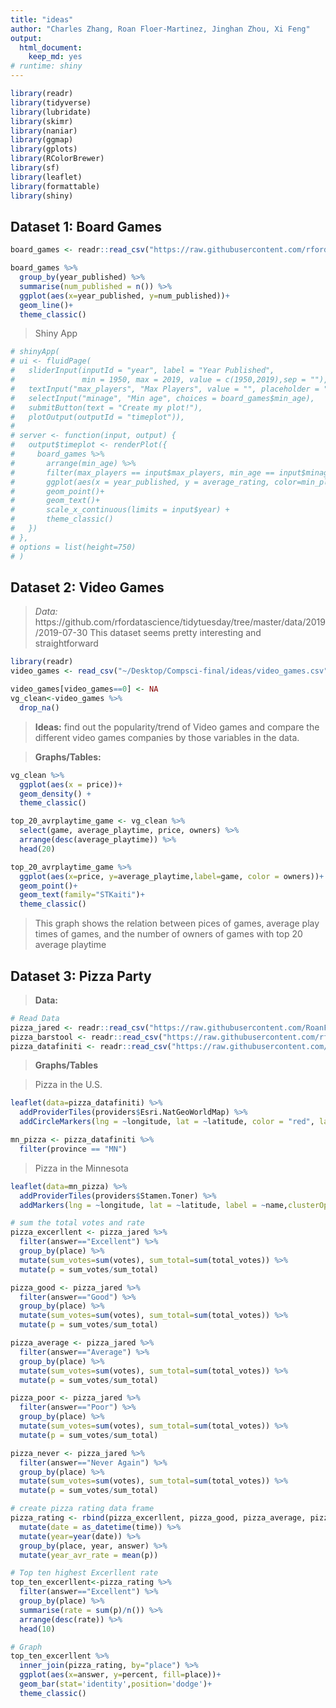 ```yaml
---
title: "ideas"
author: "Charles Zhang, Roan Floer-Martinez, Jinghan Zhou, Xi Feng"
output: 
  html_document:
    keep_md: yes
# runtime: shiny
---
```

```r
library(readr)
library(tidyverse)
library(lubridate)
library(skimr) 
library(naniar) 
library(ggmap)
library(gplots) 
library(RColorBrewer) 
library(sf) 
library(leaflet)
library(formattable)
library(shiny)
```

## Dataset 1: Board Games

```r
board_games <- readr::read_csv("https://raw.githubusercontent.com/rfordatascience/tidytuesday/master/data/2019/2019-03-12/board_games.csv")
```
```r
board_games %>%
  group_by(year_published) %>% 
  summarise(num_published = n()) %>% 
  ggplot(aes(x=year_published, y=num_published))+
  geom_line()+
  theme_classic()
```

> Shiny App

```r
# shinyApp(
# ui <- fluidPage(
#   sliderInput(inputId = "year", label = "Year Published",
#               min = 1950, max = 2019, value = c(1950,2019),sep = ""),
#   textInput("max_players", "Max Players", value = "", placeholder = "1"),
#   selectInput("minage", "Min age", choices = board_games$min_age),
#   submitButton(text = "Create my plot!"),
#   plotOutput(outputId = "timeplot")),
# 
# server <- function(input, output) {
#   output$timeplot <- renderPlot({
#     board_games %>% 
#       arrange(min_age) %>% 
#       filter(max_players == input$max_players, min_age == input$minage) %>% 
#       ggplot(aes(x = year_published, y = average_rating, color=min_playtime, label = name))+
#       geom_point()+
#       geom_text()+
#       scale_x_continuous(limits = input$year) +
#       theme_classic()
#   })
# },
# options = list(height=750)
# )
```


## Dataset 2: Video Games
> *Data:* 
https://github.com/rfordatascience/tidytuesday/tree/master/data/2019/2019-07-30
This dataset seems pretty interesting and straightforward

```r
library(readr)
video_games <- read_csv("~/Desktop/Compsci-final/ideas/video_games.csv")

video_games[video_games==0] <- NA
vg_clean<-video_games %>% 
  drop_na() 
```

> **Ideas:**
find out the popularity/trend of Video games and compare the different video games companies by those variables in the data.

> **Graphs/Tables:**

```r
vg_clean %>% 
  ggplot(aes(x = price))+
  geom_density() +
  theme_classic()

top_20_avrplaytime_game <- vg_clean %>% 
  select(game, average_playtime, price, owners) %>% 
  arrange(desc(average_playtime)) %>% 
  head(20)

top_20_avrplaytime_game %>% 
  ggplot(aes(x=price, y=average_playtime,label=game, color = owners))+
  geom_point()+
  geom_text(family="STKaiti")+
  theme_classic()
```

> This graph shows the relation between pices of games, average play times of games, and the number of owners of games with top 20 average playtime


## Dataset 3: Pizza Party

> **Data:**

```r
# Read Data
pizza_jared <- readr::read_csv("https://raw.githubusercontent.com/RoanFM/Compsci-final/master/ideas/pizza_jared.csv")
pizza_barstool <- readr::read_csv("https://raw.githubusercontent.com/rfordatascience/tidytuesday/master/data/2019/2019-10-01/pizza_barstool.csv")
pizza_datafiniti <- readr::read_csv("https://raw.githubusercontent.com/rfordatascience/tidytuesday/master/data/2019/2019-10-01/pizza_datafiniti.csv")
```

> **Graphs/Tables**

> Pizza in the U.S.

```r
leaflet(data=pizza_datafiniti) %>% 
  addProviderTiles(providers$Esri.NatGeoWorldMap) %>% 
  addCircleMarkers(lng = ~longitude, lat = ~latitude, color = "red", label=~name,stroke = FALSE, fillOpacity = 0.5, radius = 2)
```

```r
mn_pizza <- pizza_datafiniti %>% 
  filter(province == "MN")
```

> Pizza in the Minnesota

```r
leaflet(data=mn_pizza) %>% 
  addProviderTiles(providers$Stamen.Toner) %>% 
  addMarkers(lng = ~longitude, lat = ~latitude, label = ~name,clusterOptions = markerClusterOptions())

```

```r
# sum the total votes and rate
pizza_excerllent <- pizza_jared %>% 
  filter(answer=="Excellent") %>% 
  group_by(place) %>% 
  mutate(sum_votes=sum(votes), sum_total=sum(total_votes)) %>% 
  mutate(p = sum_votes/sum_total)

pizza_good <- pizza_jared %>% 
  filter(answer=="Good") %>% 
  group_by(place) %>% 
  mutate(sum_votes=sum(votes), sum_total=sum(total_votes)) %>% 
  mutate(p = sum_votes/sum_total)

pizza_average <- pizza_jared %>% 
  filter(answer=="Average") %>% 
  group_by(place) %>% 
  mutate(sum_votes=sum(votes), sum_total=sum(total_votes)) %>% 
  mutate(p = sum_votes/sum_total)

pizza_poor <- pizza_jared %>% 
  filter(answer=="Poor") %>% 
  group_by(place) %>% 
  mutate(sum_votes=sum(votes), sum_total=sum(total_votes)) %>% 
  mutate(p = sum_votes/sum_total)

pizza_never <- pizza_jared %>% 
  filter(answer=="Never Again") %>% 
  group_by(place) %>% 
  mutate(sum_votes=sum(votes), sum_total=sum(total_votes)) %>% 
  mutate(p = sum_votes/sum_total)

# create pizza rating data frame
pizza_rating <- rbind(pizza_excerllent, pizza_good, pizza_average, pizza_poor, pizza_never) %>% 
  mutate(date = as_datetime(time)) %>% 
  mutate(year=year(date)) %>% 
  group_by(place, year, answer) %>% 
  mutate(year_avr_rate = mean(p))
```
```r
# Top ten highest Excerllent rate 
top_ten_excerllent<-pizza_rating %>% 
  filter(answer=="Excellent") %>% 
  group_by(place) %>% 
  summarise(rate = sum(p)/n()) %>% 
  arrange(desc(rate)) %>% 
  head(10) 

# Graph
top_ten_excerllent %>% 
  inner_join(pizza_rating, by="place") %>% 
  ggplot(aes(x=answer, y=percent, fill=place))+
  geom_bar(stat='identity',position='dodge')+
  theme_classic()
```






